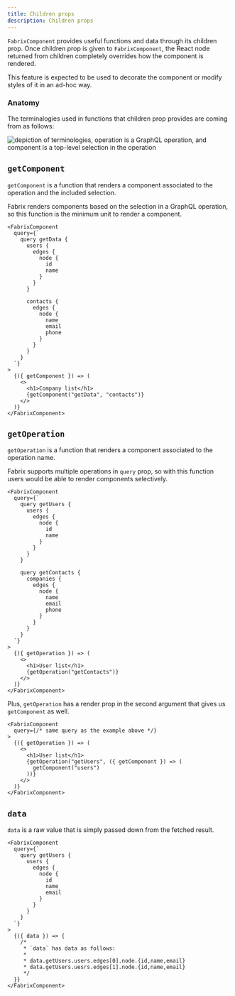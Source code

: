 ```yaml
---
title: Children props 
description: Children props 
---
```


`FabrixComponent` provides useful functions and data through its children prop. Once children prop is given to `FabrixComponent`, the React node returned from children completely overrides how the component is rendered.

This feature is expected to be used to decorate the component or modify styles of it in an ad-hoc way.

### Anatomy 

The terminalogies used in functions that children prop provides are coming from as follows:

<Image src={QueryAnatomyImage} alt="depiction of terminologies, operation is a GraphQL operation, and component is a top-level selection in the operation" />

## `getComponent`

`getComponent` is a function that renders a component associated to the operation and the included selection.

Fabrix renders components based on the selection in a GraphQL operation, so this function is the minimum unit to render a component.

```tsx
<FabrixComponent 
  query={`
    query getData {
      users {
        edges {
          node {
            id
            name
          } 
        } 
      } 

      contacts {
        edges {
          node {
            name
            email
            phone
          } 
        } 
      }
    } 
  `}
>
  {({ getComponent }) => (
    <>
      <h1>Company list</h1>
      {getComponent("getData", "contacts")}
    </>
  )}
</FabrixComponent>
```

## `getOperation`

`getOperation` is a function that renders a component associated to the operation name.

Fabrix supports multiple operations in `query` prop, so with this function users would be able to render components selectively.

```tsx
<FabrixComponent 
  query={`
    query getUsers {
      users {
        edges {
          node {
            id
            name
          } 
        } 
      } 
    } 

    query getContacts {
      companies {
        edges {
          node {
            name
            email
            phone
          } 
        } 
      } 
    }
  `}
>
  {({ getOperation }) => (
    <>
      <h1>User list</h1>
      {getOperation("getContacts")}
    </>
  )}
</FabrixComponent>
```

Plus, `getOperation` has a render prop in the second argument that gives us `getComponent` as well.

```tsx
<FabrixComponent 
  query={/* same query as the example above */}
>
  {({ getOperation }) => (
    <>
      <h1>User list</h1>
      {getOperation("getUsers", ({ getComponent }) => (
        getComponent("users")
      ))}
    </>
  )}
</FabrixComponent>
```

## `data`

`data` is a raw value that is simply passed down from the fetched result.

```tsx
<FabrixComponent 
  query={`
    query getUsers {
      users {
        edges {
          node {
            id
            name
            email 
          } 
        } 
      } 
    } 
  `}
>
  {({ data }) => {
    /*
     * `data` has data as follows:
     * 
     * data.getUsers.users.edges[0].node.{id,name,email}
     * data.getUsers.uesrs.edges[1].node.{id,name,email}
     */
  }}
</FabrixComponent>
```
